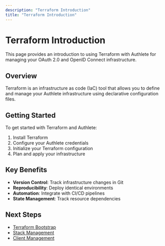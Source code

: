 ```yaml
---
description: "Terraform Introduction"
title: "Terraform Introduction"
---
```




# Terraform Introduction

This page provides an introduction to using Terraform with Authlete for managing your OAuth 2.0 and OpenID Connect infrastructure.

## Overview

Terraform is an infrastructure as code (IaC) tool that allows you to define and manage your Authlete infrastructure using declarative configuration files.

## Getting Started

To get started with Terraform and Authlete:

1. Install Terraform
2. Configure your Authlete credentials
3. Initialize your Terraform configuration
4. Plan and apply your infrastructure

## Key Benefits

- **Version Control**: Track infrastructure changes in Git
- **Reproducibility**: Deploy identical environments
- **Automation**: Integrate with CI/CD pipelines
- **State Management**: Track resource dependencies

## Next Steps

- [Terraform Bootstrap](/reference/terraform-bootstrap)
- [Stack Management](/reference/terraform-stack-management)
- [Client Management](/reference/terraform-client-management)
